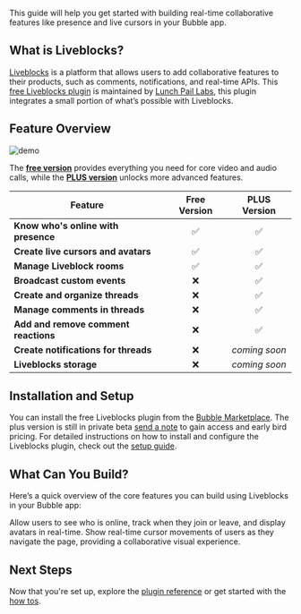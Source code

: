 
This guide will help you get started with building real-time collaborative features like presence and live cursors in your Bubble app.

## What is Liveblocks?

[Liveblocks](https://liveblocks.io/) is a platform that allows users to add collaborative features to their products, such as comments, notifications, and real-time APIs. This [free Liveblocks plugin](https://bubble.io/plugin/liveblocks-by-lunch-pail-labs-1717457909317x496158240134922200) is maintained by [Lunch Pail Labs](https://www.lunchpaillabs.com), this plugin integrates a small portion of what’s possible with Liveblocks.

## Feature Overview

![demo](https://res.cloudinary.com/dpfmaccxx/image/upload/v1727877925/Live_cursors_demo_brmd78.gif)

The [**free version**](https://bubble.io/plugin/liveblocks-by-lunch-pail-labs-1717457909317x496158240134922200) provides everything you need for core video and audio calls, while the [**PLUS version**](mailto:help@lunchpaillabs.com) unlocks more advanced features.

| **Feature**                          | **Free Version** | **PLUS Version** |
| ------------------------------------ | :--------------: | :--------------: |
| **Know who's online with presence**  |        ✅        |        ✅        |
| **Create live cursors and avatars**  |        ✅        |        ✅        |
| **Manage Liveblock rooms**           |        ✅        |        ✅        |
| **Broadcast custom events**          |        ❌        |        ✅        |
| **Create and organize threads**      |        ❌        |        ✅        |
| **Manage comments in threads**       |        ❌        |        ✅        |
| **Add and remove comment reactions** |        ❌        |        ✅        |
| **Create notifications for threads** |        ❌        |  _coming soon_   |
| **Liveblocks storage**               |        ❌        |  _coming soon_   |

## Installation and Setup

You can install the free Liveblocks plugin from the [Bubble Marketplace](https://bubble.io/plugin/liveblocks-by-lunch-pail-labs-1717457909317x496158240134922200). The plus version is still in private beta [send a note](mailto:help@lunchpaillabs.com) to gain access and early bird pricing. For detailed instructions on how to install and configure the Liveblocks plugin, check out the [setup guide](/bubble/liveblocks/how-tos/set-up-plugin).

## What Can You Build?

Here’s a quick overview of the core features you can build using Liveblocks in your Bubble app:

<CardGroup cols={2}>
  <Card
    title="Real-Time Presence Tracker with Avatars"
    icon="users"
    href="/bubble/liveblocks/how-tos/presence"
  >
    Allow users to see who is online, track when they join or leave, and display
    avatars in real-time.
  </Card>
  <Card
    title="Live Cursors"
    icon="arrow-pointer"
    href="/bubble/liveblocks/how-tos/live-cursors"
  >
    Show real-time cursor movements of users as they navigate the page,
    providing a collaborative visual experience.
  </Card>
</CardGroup>

## Next Steps

Now that you're set up, explore the [plugin reference](/bubble/liveblocks/plugin-reference/elements/liveblocks-presence) or get started with the [how tos](/bubble/liveblocks/how-tos/set-up-plugin).

<liveblocksFooter />
